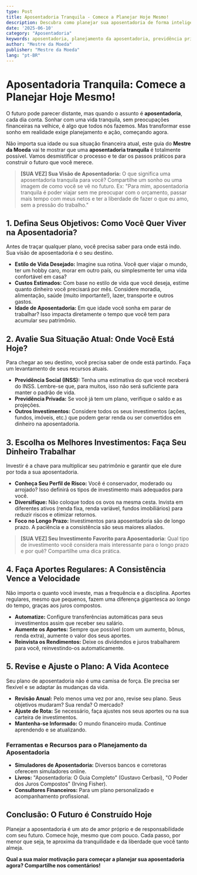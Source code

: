 ```yaml
---
type: Post
title: Aposentadoria Tranquila - Comece a Planejar Hoje Mesmo!
description: Descubra como planejar sua aposentadoria de forma inteligente e garantir um futuro financeiro tranquilo e seguro.
date: '2025-06-10'
category: "Aposentadoria"
keywords: aposentadoria, planejamento da aposentadoria, previdência privada, investimentos, finanças pessoais, futuro financeiro, independência financeira
author: "Mestre da Moeda"
publisher: "Mestre da Moeda"
lang: "pt-BR"
---
```



# Aposentadoria Tranquila: Comece a Planejar Hoje Mesmo!

O futuro pode parecer distante, mas quando o assunto é **aposentadoria**, cada dia conta. Sonhar com uma vida tranquila, sem preocupações financeiras na velhice, é algo que todos nós fazemos. Mas transformar esse sonho em realidade exige planejamento e ação, começando agora.

Não importa sua idade ou sua situação financeira atual, este guia do **Mestre da Moeda** vai te mostrar que uma **aposentadoria tranquila** é totalmente possível. Vamos desmistificar o processo e te dar os passos práticos para construir o futuro que você merece.

> **[SUA VEZ] Sua Visão de Aposentadoria:** O que significa uma aposentadoria tranquila para você? Compartilhe um sonho ou uma imagem de como você se vê no futuro. Ex: "Para mim, aposentadoria tranquila é poder viajar sem me preocupar com o orçamento, passar mais tempo com meus netos e ter a liberdade de fazer o que eu amo, sem a pressão do trabalho."

## 1. Defina Seus Objetivos: Como Você Quer Viver na Aposentadoria?

Antes de traçar qualquer plano, você precisa saber para onde está indo. Sua visão de aposentadoria é o seu destino.

*   **Estilo de Vida Desejado:** Imagine sua rotina. Você quer viajar o mundo, ter um hobby caro, morar em outro país, ou simplesmente ter uma vida confortável em casa?
*   **Custos Estimados:** Com base no estilo de vida que você deseja, estime quanto dinheiro você precisará por mês. Considere moradia, alimentação, saúde (muito importante!), lazer, transporte e outros gastos.
*   **Idade de Aposentadoria:** Em que idade você sonha em parar de trabalhar? Isso impacta diretamente o tempo que você tem para acumular seu patrimônio.

## 2. Avalie Sua Situação Atual: Onde Você Está Hoje?

Para chegar ao seu destino, você precisa saber de onde está partindo. Faça um levantamento de seus recursos atuais.

*   **Previdência Social (INSS):** Tenha uma estimativa do que você receberá do INSS. Lembre-se que, para muitos, isso não será suficiente para manter o padrão de vida.
*   **Previdência Privada:** Se você já tem um plano, verifique o saldo e as projeções.
*   **Outros Investimentos:** Considere todos os seus investimentos (ações, fundos, imóveis, etc.) que podem gerar renda ou ser convertidos em dinheiro na aposentadoria.

<Ad slot="6922916787" />

## 3. Escolha os Melhores Investimentos: Faça Seu Dinheiro Trabalhar

Investir é a chave para multiplicar seu patrimônio e garantir que ele dure por toda a sua aposentadoria.

*   **Conheça Seu Perfil de Risco:** Você é conservador, moderado ou arrojado? Isso definirá os tipos de investimento mais adequados para você.
*   **Diversifique:** Não coloque todos os ovos na mesma cesta. Invista em diferentes ativos (renda fixa, renda variável, fundos imobiliários) para reduzir riscos e otimizar retornos.
*   **Foco no Longo Prazo:** Investimentos para aposentadoria são de longo prazo. A paciência e a consistência são seus maiores aliados.

> **[SUA VEZ] Seu Investimento Favorito para Aposentadoria:** Qual tipo de investimento você considera mais interessante para o longo prazo e por quê? Compartilhe uma dica prática.

## 4. Faça Aportes Regulares: A Consistência Vence a Velocidade

Não importa o quanto você investe, mas a frequência e a disciplina. Aportes regulares, mesmo que pequenos, fazem uma diferença gigantesca ao longo do tempo, graças aos juros compostos.

*   **Automatize:** Configure transferências automáticas para seus investimentos assim que receber seu salário.
*   **Aumente os Aportes:** Sempre que possível (com um aumento, bônus, renda extra), aumente o valor dos seus aportes.
*   **Reinvista os Rendimentos:** Deixe os dividendos e juros trabalharem para você, reinvestindo-os automaticamente.

## 5. Revise e Ajuste o Plano: A Vida Acontece

Seu plano de aposentadoria não é uma camisa de força. Ele precisa ser flexível e se adaptar às mudanças da vida.

*   **Revisão Anual:** Pelo menos uma vez por ano, revise seu plano. Seus objetivos mudaram? Sua renda? O mercado?
*   **Ajuste de Rota:** Se necessário, faça ajustes nos seus aportes ou na sua carteira de investimentos.
*   **Mantenha-se Informado:** O mundo financeiro muda. Continue aprendendo e se atualizando.

### Ferramentas e Recursos para o Planejamento da Aposentadoria

*   **Simuladores de Aposentadoria:** Diversos bancos e corretoras oferecem simuladores online.
*   **Livros:** "Aposentadoria: O Guia Completo" (Gustavo Cerbasi), "O Poder dos Juros Compostos" (Irving Fisher).
*   **Consultores Financeiros:** Para um plano personalizado e acompanhamento profissional.

## Conclusão: O Futuro é Construído Hoje

Planejar a aposentadoria é um ato de amor próprio e de responsabilidade com seu futuro. Comece hoje, mesmo que com pouco. Cada passo, por menor que seja, te aproxima da tranquilidade e da liberdade que você tanto almeja.

**Qual a sua maior motivação para começar a planejar sua aposentadoria agora? Compartilhe nos comentários!**